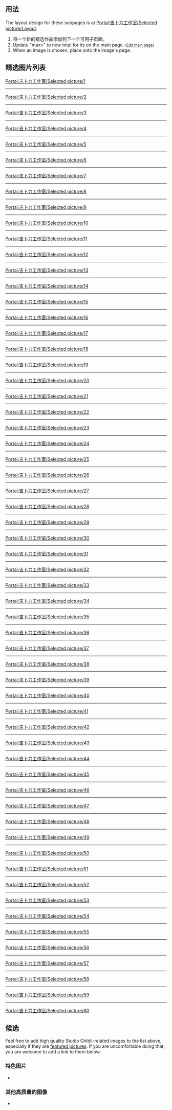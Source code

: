 {{Portal:吉卜力工作室/box-header|Selected picture|Portal:吉卜力工作室/Selected picture|}}
== 用法 ==
The layout design for these subpages is at [[Portal:吉卜力工作室/Selected_picture/Layout|Portal:吉卜力工作室/Selected picture/Layout]].
# 将一个新的精选作品添加到下一个可用子页面。
# Update "max=" to new total for its {{tl|Random portal component}} on the main page. <small>([http://en.wikipedia.org/w/index.php?title=Portal:Studio_Ghibli&action=edit Edit main page])</small>
# When an image is chosen, place {{tl|SP Studio Ghibli}} onto the image's page.

== 精选图片列表 ==
[[Portal:吉卜力工作室/Selected_picture/1|Portal:吉卜力工作室/Selected picture/1]]
{{Portal:吉卜力工作室/Selected picture/1}}
----
[[Portal:吉卜力工作室/Selected_picture/2|Portal:吉卜力工作室/Selected picture/2]]
{{Portal:吉卜力工作室/Selected picture/2}}
----
[[Portal:吉卜力工作室/Selected_picture/3|Portal:吉卜力工作室/Selected picture/3]]
{{Portal:吉卜力工作室/Selected picture/3}}
----
[[Portal:吉卜力工作室/Selected_picture/4|Portal:吉卜力工作室/Selected picture/4]]
{{Portal:吉卜力工作室/Selected picture/4}}
----
[[Portal:吉卜力工作室/Selected_picture/5|Portal:吉卜力工作室/Selected picture/5]]
{{Portal:吉卜力工作室/Selected picture/5}}
----
[[Portal:吉卜力工作室/Selected_picture/6|Portal:吉卜力工作室/Selected picture/6]]
{{Portal:吉卜力工作室/Selected picture/6}}
----
[[Portal:吉卜力工作室/Selected_picture/7|Portal:吉卜力工作室/Selected picture/7]]
{{Portal:吉卜力工作室/Selected picture/7}}
----
[[Portal:吉卜力工作室/Selected_picture/8|Portal:吉卜力工作室/Selected picture/8]]
{{Portal:吉卜力工作室/Selected picture/8}}
----
[[Portal:吉卜力工作室/Selected_picture/9|Portal:吉卜力工作室/Selected picture/9]]
{{Portal:吉卜力工作室/Selected picture/9}}
----
[[Portal:吉卜力工作室/Selected_picture/10|Portal:吉卜力工作室/Selected picture/10]]
{{Portal:吉卜力工作室/Selected picture/10}}
----
[[Portal:吉卜力工作室/Selected_picture/11|Portal:吉卜力工作室/Selected picture/11]]
{{Portal:吉卜力工作室/Selected picture/11}}
----
[[Portal:吉卜力工作室/Selected_picture/12|Portal:吉卜力工作室/Selected picture/12]]
{{Portal:吉卜力工作室/Selected picture/12}}
----
[[Portal:吉卜力工作室/Selected_picture/13|Portal:吉卜力工作室/Selected picture/13]]
{{Portal:吉卜力工作室/Selected picture/13}}
----
[[Portal:吉卜力工作室/Selected_picture/14|Portal:吉卜力工作室/Selected picture/14]]
{{Portal:吉卜力工作室/Selected picture/14}}
----
[[Portal:吉卜力工作室/Selected_picture/15|Portal:吉卜力工作室/Selected picture/15]]
{{Portal:吉卜力工作室/Selected picture/15}}
----
[[Portal:吉卜力工作室/Selected_picture/16|Portal:吉卜力工作室/Selected picture/16]]
{{Portal:吉卜力工作室/Selected picture/16}}
----
[[Portal:吉卜力工作室/Selected_picture/17|Portal:吉卜力工作室/Selected picture/17]]
{{Portal:吉卜力工作室/Selected picture/17}}
----
[[Portal:吉卜力工作室/Selected_picture/18|Portal:吉卜力工作室/Selected picture/18]]
{{Portal:吉卜力工作室/Selected picture/18}}
----
[[Portal:吉卜力工作室/Selected_picture/19|Portal:吉卜力工作室/Selected picture/19]]
{{Portal:吉卜力工作室/Selected picture/19}}
----
[[Portal:吉卜力工作室/Selected_picture/20|Portal:吉卜力工作室/Selected picture/20]]
{{Portal:吉卜力工作室/Selected picture/20}}
----
[[Portal:吉卜力工作室/Selected_picture/21|Portal:吉卜力工作室/Selected picture/21]]
{{Portal:吉卜力工作室/Selected picture/21}}
----
[[Portal:吉卜力工作室/Selected_picture/22|Portal:吉卜力工作室/Selected picture/22]]
{{Portal:吉卜力工作室/Selected picture/22}}
----
[[Portal:吉卜力工作室/Selected_picture/23|Portal:吉卜力工作室/Selected picture/23]]
{{Portal:吉卜力工作室/Selected picture/23}}
----
[[Portal:吉卜力工作室/Selected_picture/24|Portal:吉卜力工作室/Selected picture/24]]
{{Portal:吉卜力工作室/Selected picture/24}}
----
[[Portal:吉卜力工作室/Selected_picture/25|Portal:吉卜力工作室/Selected picture/25]]
{{Portal:吉卜力工作室/Selected picture/25}}
----
[[Portal:吉卜力工作室/Selected_picture/26|Portal:吉卜力工作室/Selected picture/26]]
{{Portal:吉卜力工作室/Selected picture/26}}
----
[[Portal:吉卜力工作室/Selected_picture/27|Portal:吉卜力工作室/Selected picture/27]]
{{Portal:吉卜力工作室/Selected picture/27}}
----
[[Portal:吉卜力工作室/Selected_picture/28|Portal:吉卜力工作室/Selected picture/28]]
{{Portal:吉卜力工作室/Selected picture/28}}
----
[[Portal:吉卜力工作室/Selected_picture/29|Portal:吉卜力工作室/Selected picture/29]]
{{Portal:吉卜力工作室/Selected picture/29}}
----
[[Portal:吉卜力工作室/Selected_picture/30|Portal:吉卜力工作室/Selected picture/30]]
{{Portal:吉卜力工作室/Selected picture/30}}
----
[[Portal:吉卜力工作室/Selected_picture/31|Portal:吉卜力工作室/Selected picture/31]]
{{Portal:吉卜力工作室/Selected picture/31}}
----
[[Portal:吉卜力工作室/Selected_picture/32|Portal:吉卜力工作室/Selected picture/32]]
{{Portal:吉卜力工作室/Selected picture/32}}
----
[[Portal:吉卜力工作室/Selected_picture/33|Portal:吉卜力工作室/Selected picture/33]]
{{Portal:吉卜力工作室/Selected picture/33}}
----
[[Portal:吉卜力工作室/Selected_picture/34|Portal:吉卜力工作室/Selected picture/34]]
{{Portal:吉卜力工作室/Selected picture/34}}
----
[[Portal:吉卜力工作室/Selected_picture/35|Portal:吉卜力工作室/Selected picture/35]]
{{Portal:吉卜力工作室/Selected picture/35}}
----
[[Portal:吉卜力工作室/Selected_picture/36|Portal:吉卜力工作室/Selected picture/36]]
{{Portal:吉卜力工作室/Selected picture/36}}
----
[[Portal:吉卜力工作室/Selected_picture/37|Portal:吉卜力工作室/Selected picture/37]]
{{Portal:吉卜力工作室/Selected picture/37}}
----
[[Portal:吉卜力工作室/Selected_picture/38|Portal:吉卜力工作室/Selected picture/38]]
{{Portal:吉卜力工作室/Selected picture/38}}
----
[[Portal:吉卜力工作室/Selected_picture/39|Portal:吉卜力工作室/Selected picture/39]]
{{Portal:吉卜力工作室/Selected picture/39}}
----
[[Portal:吉卜力工作室/Selected_picture/40|Portal:吉卜力工作室/Selected picture/40]]
{{Portal:吉卜力工作室/Selected picture/40}}
----
[[Portal:吉卜力工作室/Selected_picture/41|Portal:吉卜力工作室/Selected picture/41]]
{{Portal:吉卜力工作室/Selected picture/41}}
----
[[Portal:吉卜力工作室/Selected_picture/42|Portal:吉卜力工作室/Selected picture/42]]
{{Portal:吉卜力工作室/Selected picture/42}}
----
[[Portal:吉卜力工作室/Selected_picture/43|Portal:吉卜力工作室/Selected picture/43]]
{{Portal:吉卜力工作室/Selected picture/43}}
----
[[Portal:吉卜力工作室/Selected_picture/44|Portal:吉卜力工作室/Selected picture/44]]
{{Portal:吉卜力工作室/Selected picture/44}}
----
[[Portal:吉卜力工作室/Selected_picture/45|Portal:吉卜力工作室/Selected picture/45]]
{{Portal:吉卜力工作室/Selected picture/45}}
----
[[Portal:吉卜力工作室/Selected_picture/46|Portal:吉卜力工作室/Selected picture/46]]
{{Portal:吉卜力工作室/Selected picture/46}}
----
[[Portal:吉卜力工作室/Selected_picture/47|Portal:吉卜力工作室/Selected picture/47]]
{{Portal:吉卜力工作室/Selected picture/47}}
----
[[Portal:吉卜力工作室/Selected_picture/48|Portal:吉卜力工作室/Selected picture/48]]
{{Portal:吉卜力工作室/Selected picture/48}}
----
[[Portal:吉卜力工作室/Selected_picture/49|Portal:吉卜力工作室/Selected picture/49]]
{{Portal:吉卜力工作室/Selected picture/49}}
----
[[Portal:吉卜力工作室/Selected_picture/50|Portal:吉卜力工作室/Selected picture/50]]
{{Portal:吉卜力工作室/Selected picture/50}}
----
[[Portal:吉卜力工作室/Selected_picture/51|Portal:吉卜力工作室/Selected picture/51]]
{{Portal:吉卜力工作室/Selected picture/51}}
----
[[Portal:吉卜力工作室/Selected_picture/52|Portal:吉卜力工作室/Selected picture/52]]
{{Portal:吉卜力工作室/Selected picture/52}}
----
[[Portal:吉卜力工作室/Selected_picture/53|Portal:吉卜力工作室/Selected picture/53]]
{{Portal:吉卜力工作室/Selected picture/53}}
----
[[Portal:吉卜力工作室/Selected_picture/54|Portal:吉卜力工作室/Selected picture/54]]
{{Portal:吉卜力工作室/Selected picture/54}}
----
[[Portal:吉卜力工作室/Selected_picture/55|Portal:吉卜力工作室/Selected picture/55]]
{{Portal:吉卜力工作室/Selected picture/55}}
----
[[Portal:吉卜力工作室/Selected_picture/56|Portal:吉卜力工作室/Selected picture/56]]
{{Portal:吉卜力工作室/Selected picture/56}}
----
[[Portal:吉卜力工作室/Selected_picture/57|Portal:吉卜力工作室/Selected picture/57]]
{{Portal:吉卜力工作室/Selected picture/57}}
----
[[Portal:吉卜力工作室/Selected_picture/58|Portal:吉卜力工作室/Selected picture/58]]
{{Portal:吉卜力工作室/Selected picture/58}}
----
[[Portal:吉卜力工作室/Selected_picture/59|Portal:吉卜力工作室/Selected picture/59]]
{{Portal:吉卜力工作室/Selected picture/59}}
----
[[Portal:吉卜力工作室/Selected_picture/60|Portal:吉卜力工作室/Selected picture/60]]
{{Portal:吉卜力工作室/Selected picture/60}}


== 候选 ==
Feel free to add high quality Studio Ghibli-related images to the list above, especially if they are [[WP:FP|featured pictures]]. If you are uncomfortable doing that, you are welcome to  add a link to them below:

===特色图片===
*

===其他高质量的图像===
*

<small>{{purge}}</small>

{{Portal:吉卜力工作室/box-footer|}}